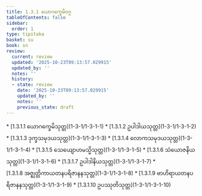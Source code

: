 ```yaml
---
title: 1.3.1 ယောဂက္ခေမိဝဂ္ဂ
tableOfContents: false
sidebar:
  order: 1
type: tipitaka
basket: su
book: sn
review:
  current: review
  updated: '2025-10-23T09:13:57.029915'
  updated_by: ''
  notes: ''
  history:
  - state: review
    date: '2025-10-23T09:13:57.029915'
    updated_by: ''
    notes: ''
    previous_state: draft
---
```



<ReviewStatus review={frontmatter.review} showDetails={true} />

<HypothesisAnnotation frontmatter={frontmatter} />

<DynamicBreadcrumb />



<TableOfContents book="sn" section="1.3.1">
* [1.3.1.1 ယောဂက္ခေမိသုတ္တ](1-3-1/1-3-1-1)
* [1.3.1.2 ဥပါဒါယသုတ္တ](1-3-1/1-3-1-2)
* [1.3.1.3 ဒုက္ခသမုဒယသုတ္တ](1-3-1/1-3-1-3)
* [1.3.1.4 လောကသမုဒယသုတ္တ](1-3-1/1-3-1-4)
* [1.3.1.5 သေယျောဟမသ္မိသုတ္တ](1-3-1/1-3-1-5)
* [1.3.1.6 သံယောဇနိယသုတ္တ](1-3-1/1-3-1-6)
* [1.3.1.7 ဥပါဒါနိယသုတ္တ](1-3-1/1-3-1-7)
* [1.3.1.8 အဇ္ဈတ္တိကာယတနပရိဇာနနသုတ္တ](1-3-1/1-3-1-8)
* [1.3.1.9 ဗာဟိရာယတနပရိဇာနနသုတ္တ](1-3-1/1-3-1-9)
* [1.3.1.10 ဥပဿုတိသုတ္တ](1-3-1/1-3-1-10)
</TableOfContents>